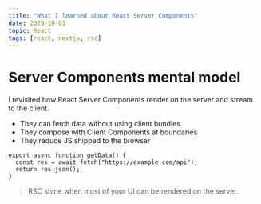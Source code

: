 ```yaml
---
title: "What I learned about React Server Components"
date: 2025-10-01
topic: React
tags: [react, nextjs, rsc]
---
```


# Server Components mental model

I revisited how React Server Components render on the server and stream to the client.

- They can fetch data without using client bundles
- They compose with Client Components at boundaries
- They reduce JS shipped to the browser

```tsx
export async function getData() {
  const res = await fetch("https://example.com/api");
  return res.json();
}
```

<Blockquote>
RSC shine when most of your UI can be rendered on the server.
</Blockquote>
